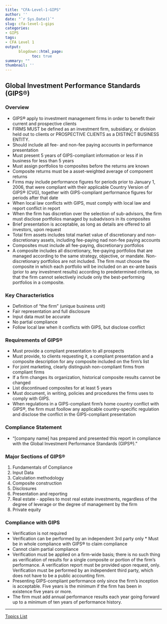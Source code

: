 ```yaml
---
title: "CFA-Level-1-GIPS"
author: ''
date: "`r Sys.Date()`"
slug: cfa-level-1-gips
categories:
- GIPS
tags:
- CFA Level 1
output:
      blogdown::html_page:
            toc: true
summary: ""
thumbnail: ''
---
```


##  Global Investment Performance Standards (GIPS&reg;)		
	
### Overview 

* GIPS&reg; apply to investment management firms in order to benefit their current and prospective clients
* FIRMS MUST be defined as an investment firm, subsidiary, or division held out to clients or PROSPECTIVE CLIENTS as a DISTINCT BUSINESS ENTITY.
* Should include all fee- and non-fee paying accounts in performance presentation			
* Must present 5 years of GIPS-compliant information or less if in business for less than 5 years				
* Must assign portfolios to composites before the returns are known
* Composite returns must be a asset-weighted average of component returns
* Firms may include performance figures for periods prior to January 1, 2006, that were compliant with their applicable Country Version of GIPS&reg; (CVG), together with GIPS-compliant performance figures for periods after that date
* When local law conflicts with GIPS, must comply with local law and report conflict in report
* When the firm has discretion over the selection of sub-advisors, the firm must disclose portfolios managed by subadvisors in its composites														
* Brief presentation is acceptable, as long as details are offered to all investors, upon request
* Total firm assets includes total market value of discretionary and non-discretionary assets, including fee-paying nad non-fee paying accounts												
* Composites must include all fee-paying, discretionary portfolios
* A composite includes all discretionary, fee-paying portfolios that are managed according to the same strategy, objective, or mandate. Non-discretionary portfolios are not included. The firm must choose the composite in which each portfolio will be included on an ex-ante basis (prior to any investment results) according to predetermined criteria, so that the firm cannot selectively include only the best-performing portfolios in a composite.

### Key Characteristics		

* Definition of "the firm" (unique business unit)
* Fair representation and full disclosure
* Input data must be accurate				
* No partial compliance		
* Follow local law when it conflicts with GIPS, but disclose conflict

### Requirements of GIPS&reg;			

* Must provide a compliant presentation to all prospects
* Must provide, to clients requesting it, a compliant presentation and a composite description for any composite included on the firm's list
* For joint marketing, clearly distinguish non-compliant firms from compliant firms	
* If a firm changes its organization, historical composite results cannot be changed	
* List discontinued composites for at least 5 years
* Must document, in writing, policies and procedures the firms uses to comply with GIPS.
* When regulations in a GIPS-compliant firm's home country conflict with GIPS&reg;, the firm must foollow any applicable country-specific regulation and disclose the conflict in the GIPS-compliant presentation			
														
### Compliance Statement	

* "[company name] has prepared and presented this report in compliance with the Global Investment Performance Standards (GIPS&reg;)."													

### Major Sections of GIPS&reg;		

1. Fundamentals of Compliance				
2. Input Data
3. Calculation methodology			
4. Composite construction			
5. Disclosures	
6. Presentation and reporting				
7. Real estate - applies to most real estate investments, regardless of the degree of leverage or the degree of management by the firm														
8. Private equity
														
### Compliance with GIPS		

* Verification is not required				
* Verification can be performed by an independent 3rd party only	* Must be in whole compliance with GIPS&reg; to claim compliance
* Cannot claim partial compliance
* Verification must be applied on a firm-wide basis; there is no such thing as verification of results for a single composite or portion of the firm's performance. A verification report must be provided upon request, only. Verification must be performed by an independent third party, which does not have to be a public accounting firm.
* Presenting GIPS-compliant performance only since the firm's inception is acceptable. Five years is the minimum if the firm has been in existence five years or more. 						
* The firm must add annual performance results each year going forward up to a minimum of ten years of performance history.


<hr>

<a id="nav__prev" href="../cfa-study-topics">Topics List</a>

<!-- <a id="nav__next" href="../cfa-level-1-ethical-and-professional-standards-part-1">Back</a> -->

<br>
